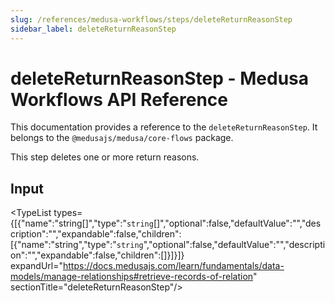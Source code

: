 ```yaml
---
slug: /references/medusa-workflows/steps/deleteReturnReasonStep
sidebar_label: deleteReturnReasonStep
---
```



# deleteReturnReasonStep - Medusa Workflows API Reference

This documentation provides a reference to the `deleteReturnReasonStep`. It belongs to the `@medusajs/medusa/core-flows` package.

This step deletes one or more return reasons.

## Input

<TypeList types={[{"name":"string[]","type":"`string`[]","optional":false,"defaultValue":"","description":"","expandable":false,"children":[{"name":"string","type":"`string`","optional":false,"defaultValue":"","description":"","expandable":false,"children":[]}]}]} expandUrl="https://docs.medusajs.com/learn/fundamentals/data-models/manage-relationships#retrieve-records-of-relation" sectionTitle="deleteReturnReasonStep"/>
